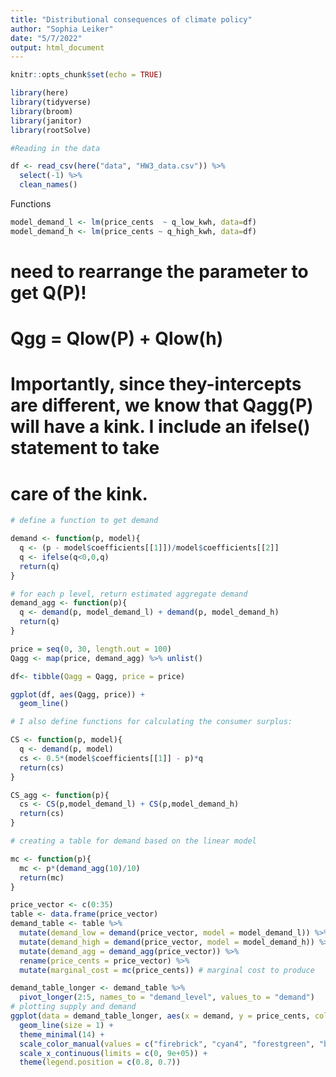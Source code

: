 ```yaml
---
title: "Distributional consequences of climate policy"
author: "Sophia Leiker"
date: "5/7/2022"
output: html_document
---
```


```r
knitr::opts_chunk$set(echo = TRUE)

library(here)
library(tidyverse)
library(broom)
library(janitor)
library(rootSolve)
```

```r
#Reading in the data

df <- read_csv(here("data", "HW3_data.csv")) %>% 
  select(-1) %>% 
  clean_names()
```

Functions
```r
model_demand_l <- lm(price_cents  ~ q_low_kwh, data=df)
model_demand_h <- lm(price_cents ~ q_high_kwh, data=df)
```

# need to rearrange the parameter to get Q(P)! 

# Qgg = Qlow(P) + Qlow(h) 

# Importantly, since they-intercepts are different, we know that Qagg(P) will have a kink. I include an ifelse() statement to take
# care of the kink.

```r
# define a function to get demand

demand <- function(p, model){
  q <- (p - model$coefficients[[1]])/model$coefficients[[2]]
  q <- ifelse(q<0,0,q)
  return(q)
}
```


```r
# for each p level, return estimated aggregate demand
demand_agg <- function(p){
  q <- demand(p, model_demand_l) + demand(p, model_demand_h)
  return(q)
}
```

```r
price = seq(0, 30, length.out = 100)
Qagg <- map(price, demand_agg) %>% unlist()
```

```r
df<- tibble(Qagg = Qagg, price = price)
```

```r
ggplot(df, aes(Qagg, price)) +
  geom_line()
```

```r
# I also define functions for calculating the consumer surplus:

CS <- function(p, model){
  q <- demand(p, model)
  cs <- 0.5*(model$coefficients[[1]] - p)*q
  return(cs)
}

CS_agg <- function(p){
  cs <- CS(p,model_demand_l) + CS(p,model_demand_h)
  return(cs)
}
```


```r
# creating a table for demand based on the linear model

mc <- function(p){
  mc <- p*(demand_agg(10)/10)
  return(mc)
}

price_vector <- c(0:35)
table <- data.frame(price_vector)
demand_table <- table %>% 
  mutate(demand_low = demand(price_vector, model = model_demand_l)) %>% 
  mutate(demand_high = demand(price_vector, model = model_demand_h)) %>% 
  mutate(demand_agg = demand_agg(price_vector)) %>% 
  rename(price_cents = price_vector) %>% 
  mutate(marginal_cost = mc(price_cents)) # marginal cost to produce

demand_table_longer <- demand_table %>% 
  pivot_longer(2:5, names_to = "demand_level", values_to = "demand")
# plotting supply and demand
ggplot(data = demand_table_longer, aes(x = demand, y = price_cents, color = demand_level)) +
  geom_line(size = 1) +
  theme_minimal(14) +
  scale_color_manual(values = c("firebrick", "cyan4", "forestgreen", "black")) +
  scale_x_continuous(limits = c(0, 9e+05)) +
  theme(legend.position = c(0.8, 0.7))
```

